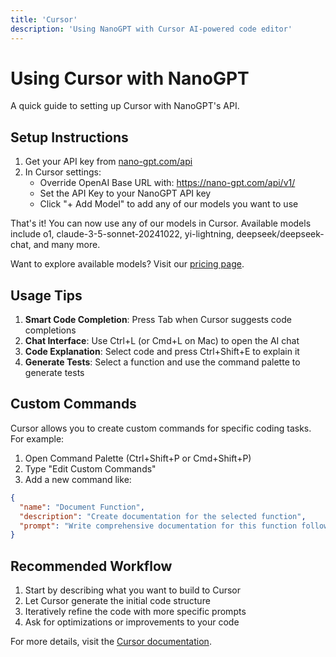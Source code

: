```yaml
---
title: 'Cursor'
description: 'Using NanoGPT with Cursor AI-powered code editor'
---
```


# Using Cursor with NanoGPT

A quick guide to setting up Cursor with NanoGPT's API.

## Setup Instructions

1. Get your API key from [nano-gpt.com/api](https://nano-gpt.com/api)
2. In Cursor settings:
   - Override OpenAI Base URL with: https://nano-gpt.com/api/v1/
   - Set the API Key to your NanoGPT API key
   - Click "+ Add Model" to add any of our models you want to use

That's it! You can now use any of our models in Cursor. Available models include o1, claude-3-5-sonnet-20241022, yi-lightning, deepseek/deepseek-chat, and many more.

Want to explore available models? Visit our [pricing page](https://nano-gpt.com/pricing).

## Usage Tips

1. **Smart Code Completion**: Press Tab when Cursor suggests code completions
2. **Chat Interface**: Use Ctrl+L (or Cmd+L on Mac) to open the AI chat
3. **Code Explanation**: Select code and press Ctrl+Shift+E to explain it
4. **Generate Tests**: Select a function and use the command palette to generate tests

## Custom Commands

Cursor allows you to create custom commands for specific coding tasks. For example:

1. Open Command Palette (Ctrl+Shift+P or Cmd+Shift+P)
2. Type "Edit Custom Commands"
3. Add a new command like:

```json
{
  "name": "Document Function",
  "description": "Create documentation for the selected function",
  "prompt": "Write comprehensive documentation for this function following the project's style. Include parameters, return values, and examples:\n\n{{selection}}"
}
```

## Recommended Workflow

1. Start by describing what you want to build to Cursor
2. Let Cursor generate the initial code structure
3. Iteratively refine the code with more specific prompts
4. Ask for optimizations or improvements to your code

For more details, visit the [Cursor documentation](https://docs.cursor.sh/). 